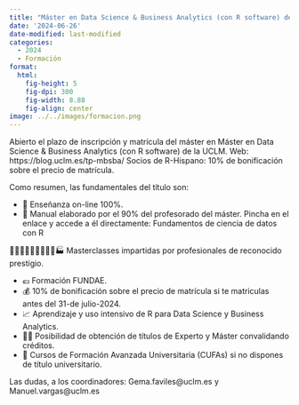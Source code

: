 ```yaml
---
title: "Máster en Data Science & Business Analytics (con R software) de la UCLM."
date: '2024-06-26'
date-modified: last-modified
categories:
  - 2024
  - Formación
format: 
  html: 
    fig-height: 5
    fig-dpi: 300
    fig-width: 8.88
    fig-align: center
image: ../../images/formacion.png
---
```


Abierto el plazo de inscripción y matrícula del máster en Máster en Data Science & Business Analytics (con R software) de la UCLM. Web: https://blog.uclm.es/tp-mbsba/ Socios de R-Hispano: 10% de bonificación sobre el precio de matrícula.

Como resumen, las fundamentales del título son:

-   📶 Enseñanza on-line 100%.
-   📕 Manual elaborado por el 90% del profesorado del máster. Pincha en el enlace y accede a él directamente: Fundamentos de ciencia de datos con R

🧪⛹️‍♂️👩‍⚕️💉👩‍💻🏀🏭 Masterclasses impartidas por profesionales de reconocido prestigio.

-   💶 Formación FUNDAE.
-   💰 10% de bonificación sobre el precio de matrícula si te matriculas antes del 31-de julio-2024.
-   📈 Aprendizaje y uso intensivo de R para Data Science y Business Analytics.
-   👩‍🎓 Posibilidad de obtención de títulos de Experto y Máster convalidando créditos.
-   📐 Cursos de Formación Avanzada Universitaria (CUFAs) si no dispones de título universitario.

Las dudas, a los coordinadores: Gema.faviles\@uclm.es y Manuel.vargas\@uclm.es
